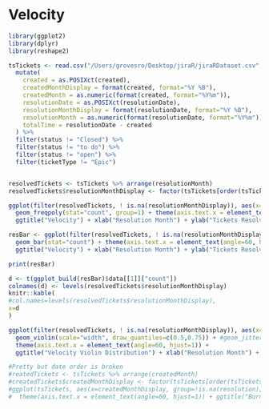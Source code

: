 # Velocity

```r

library(ggplot2)
library(dplyr)
library(reshape2)

```

```r

tsTickets <- read.csv("/Users/grovesro/Desktop/jiraR/jiraRDataset.csv", header=T, skipNul=T, na.strings="") %>%
  mutate(
    created = as.POSIXct(created), 
    createdMonthDisplay = format(created, format="%Y %B"),
    createdMonth = as.numeric(format(created, format="%Y%m")),
    resolutionDate = as.POSIXct(resolutionDate), 
    resolutionMonthDisplay = format(resolutionDate, format="%Y %B"),
    resolutionMonth = as.numeric(format(resolutionDate, format="%Y%m")),
    totalTime = resolutionDate - created
  ) %>% 
  filter(status != "Closed") %>% 
  filter(status != "to do") %>% 
  filter(status != "open") %>%
  filter(ticketType != "Epic")


resolvedTickets <- tsTickets %>% arrange(resolutionMonth)
resolvedTickets$resolutionMonthDisplay <- factor(tsTickets[order(tsTickets$resolutionMonth), "resolutionMonthDisplay"], levels=unique(tsTickets[order(tsTickets$resolutionMonth), "resolutionMonthDisplay"]))

ggplot(filter(resolvedTickets, ! is.na(resolutionMonthDisplay)), aes(x=resolutionMonthDisplay)) + 
  geom_freqpoly(stat="count", group=1) + theme(axis.text.x = element_text(angle=60, hjust=1)) +
  ggtitle("Velocity") + xlab("Resolution Month") + ylab("Tickets Resolved")

resBar <- ggplot(filter(resolvedTickets, ! is.na(resolutionMonthDisplay)), aes(x=resolutionMonthDisplay)) + 
  geom_bar(stat="count") + theme(axis.text.x = element_text(angle=60, hjust=1)) +
  ggtitle("Velocity") + xlab("Resolution Month") + ylab("Tickets Resolved") 

print(resBar)

```

```r

d <- t(ggplot_build(resBar)$data[[1]]["count"])
colnames(d) <- levels(resolvedTickets$resolutionMonthDisplay)
knitr::kable(
#col.names=levels(resolvedTickets$resolutionMonthDisplay),
x=d
)
```

```r
ggplot(filter(resolvedTickets, ! is.na(resolutionMonthDisplay)), aes(x=resolutionMonthDisplay, y=totalTime/24/60/60)) + 
  geom_violin(scale="width", draw_quantiles=c(0.5,0.75)) + #geom_jitter(height=0, size=0.2, width=0.2) +
  theme(axis.text.x = element_text(angle=60, hjust=1)) +
  ggtitle("Velocity Violin Distribution") + xlab("Resolution Month") + ylab("Days")

#Pretty but date order is broken
#reatedTickets <- tsTickets %>% arrange(createdMonth)
#createdTickets$createdMonthDisplay <- factor(tsTickets[order(tsTickets$createdMonth), "createdMonthDisplay"], levels=unique(tsTickets[order(tsTickets$createdMonth), "createdMonthDisplay"]))
#ggplot(tsTickets, aes(x=createdMonthDisplay, group=!is.na(resolution), color=!is.na(resolution))) + stat_ecdf(geom="line") + scale_color_discrete("Resolved") +
#  theme(axis.text.x = element_text(angle=60, hjust=1)) + ggtitle("Burnup Percentage") + ylab("Percentage Burnup") + xlab("Month")
```